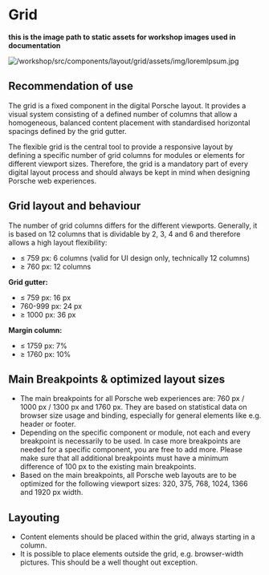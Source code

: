 # Grid

**this is the image path to static assets for workshop images used in documentation**

![/workshop/src/components/layout/grid/assets/img/loremIpsum.jpg](/workshop/src/components/layout/grid/assets/img/test.jpg)

## Recommendation of use

The grid is a fixed component in the digital Porsche layout. It provides a visual system consisting of a defined number of columns that allow a homogeneous, balanced content placement with standardised horizontal spacings defined by the grid gutter.

The flexible grid is the central tool to provide a responsive layout by defining a specific number of grid columns for modules or elements for different viewport sizes. Therefore, the grid is a mandatory part of every digital layout process and should always be kept in mind when designing Porsche web experiences.

## Grid layout and behaviour

The number of grid columns differs for the different viewports. Generally, it is based on 12 columns that is dividable by 2, 3, 4 and 6 and therefore allows a high layout flexibility:

- ≤ 759 px: 6 columns (valid for UI design only, technically 12 columns)
- ≥ 760 px: 12 columns

**Grid gutter:**

- ≤ 759 px: 16 px
- 760-999 px: 24 px
- ≥ 1000 px: 36 px

**Margin column:**

- ≤ 1759 px: 7%
- ≥ 1760 px: 10%

## Main Breakpoints & optimized layout sizes

- The main breakpoints for all Porsche web experiences are: 760 px / 1000 px / 1300 px and 1760 px. They are based on statistical data on browser size usage and binding, especially for general elements like e.g. header or footer.
- Depending on the specific component or module, not each and every breakpoint is necessarily to be used. In case more breakpoints are needed for a specific component, you are free to add more. Please make sure that all additional breakpoints must have a minimum difference of 100 px to the existing main breakpoints.
- Based on the main breakpoints, all Porsche web layouts are to be optimized for the following viewport sizes: 320, 375, 768, 1024, 1366 and 1920 px width.

## Layouting

- Content elements should be placed within the grid, always starting in a column.
- It is possible to place elements outside the grid, e.g. browser-width pictures. This should be a well thought out exception.
